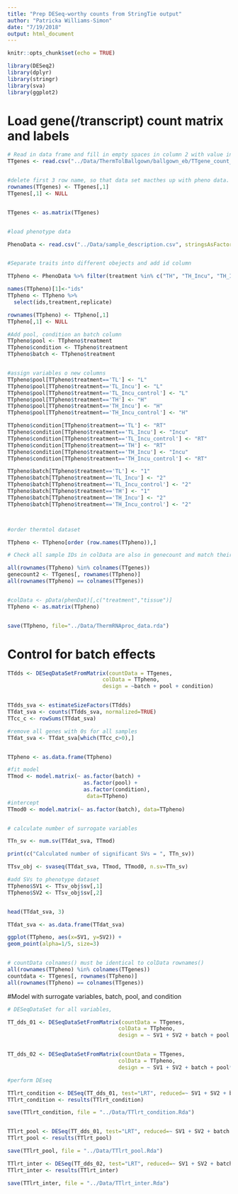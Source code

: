 ```yaml
---
title: "Prep DESeq-worthy counts from StringTie output"
author: "Patricka Williams-Simon"
date: "7/19/2018"
output: html_document
---
```


```r
knitr::opts_chunk$set(echo = TRUE)

library(DESeq2)
library(dplyr)
library(stringr)
library(sva)
library(ggplot2)
```

# Load gene(/transcript) count matrix and labels

```r

# Read in data frame and fill in empty spaces in column 2 with value in 1
TTgenes <- read.csv("../Data/ThermTolBallgown/ballgown_eb/TTgene_count_matrix_eb.csv", stringsAsFactors = FALSE)


#delete first 3 row name, so that data set macthes up with pheno data.
rownames(TTgenes) <- TTgenes[,1]
TTgenes[,1] <- NULL


TTgenes <- as.matrix(TTgenes)


#load phenotype data

PhenoData <- read.csv("../Data/sample_description.csv", stringsAsFactors = FALSE)


#Separate traits into different obejects and add id column 

TTpheno <- PhenoData %>% filter(treatment %in% c("TH", "TH_Incu", "TH_Incu_control", "TL","TL_Incu", "TL_Incu_control"  ))

names(TTpheno)[1]<-"ids"
TTpheno <- TTpheno %>%
  select(ids,treatment,replicate)

rownames(TTpheno) <- TTpheno[,1]
TTpheno[,1] <- NULL

#Add pool, condition an batch column
TTpheno$pool <- TTpheno$treatment
TTpheno$condition <- TTpheno$treatment
TTpheno$batch <- TTpheno$treatment


#assign variables o new columns
TTpheno$pool[TTpheno$treatment=='TL'] <- "L"
TTpheno$pool[TTpheno$treatment=='TL_Incu'] <- "L"
TTpheno$pool[TTpheno$treatment=='TL_Incu_control'] <- "L"
TTpheno$pool[TTpheno$treatment=='TH'] <- "H"
TTpheno$pool[TTpheno$treatment=='TH_Incu'] <- "H"
TTpheno$pool[TTpheno$treatment=='TH_Incu_control'] <- "H"

TTpheno$condition[TTpheno$treatment=='TL'] <- "RT"
TTpheno$condition[TTpheno$treatment=='TL_Incu'] <- "Incu"
TTpheno$condition[TTpheno$treatment=='TL_Incu_control'] <- "RT"
TTpheno$condition[TTpheno$treatment=='TH'] <- "RT"
TTpheno$condition[TTpheno$treatment=='TH_Incu'] <- "Incu"
TTpheno$condition[TTpheno$treatment=='TH_Incu_control'] <- "RT"

TTpheno$batch[TTpheno$treatment=='TL'] <- "1"
TTpheno$batch[TTpheno$treatment=='TL_Incu'] <- "2"
TTpheno$batch[TTpheno$treatment=='TL_Incu_control'] <- "2"
TTpheno$batch[TTpheno$treatment=='TH'] <- "1"
TTpheno$batch[TTpheno$treatment=='TH_Incu'] <- "2"
TTpheno$batch[TTpheno$treatment=='TH_Incu_control'] <- "2"



#order thermtol dataset 

TTpheno <- TTpheno[order (row.names(TTpheno)),]

# Check all sample IDs in colData are also in genecount and match their orders

all(rownames(TTpheno) %in% colnames(TTgenes))
genecount2 <- TTgenes[, rownames(TTpheno)]
all(rownames(TTpheno) == colnames(TTgenes))


#colData <- pData(phenDat)[,c("treatment","tissue")]
TTpheno <- as.matrix(TTpheno)


save(TTpheno, file="../Data/ThermRNAproc_data.rda")


```


# Control for batch effects

```r
TTdds <- DESeqDataSetFromMatrix(countData = TTgenes,
                              colData = TTpheno, 
                              design = ~batch + pool + condition)


TTdds_sva <- estimateSizeFactors(TTdds)
TTdat_sva <- counts(TTdds_sva, normalized=TRUE)
TTcc_c <- rowSums(TTdat_sva)

#remove all genes with 0s for all samples
TTdat_sva <- TTdat_sva[which(TTcc_c>0),]


TTpheno <- as.data.frame(TTpheno)

#fit model
TTmod <- model.matrix(~ as.factor(batch) + 
                        as.factor(pool) +
                        as.factor(condition), 
                         data=TTpheno)
#intercept
TTmod0 <- model.matrix(~ as.factor(batch), data=TTpheno) 


# calculate number of surrogate variables

TTn_sv <- num.sv(TTdat_sva, TTmod)

print(c("Calculated number of significant SVs = ", TTn_sv))

TTsv_obj <- svaseq(TTdat_sva, TTmod, TTmod0, n.sv=TTn_sv) 

#add SVs to phenotype dataset
TTpheno$SV1 <- TTsv_obj$sv[,1]
TTpheno$SV2 <- TTsv_obj$sv[,2]


head(TTdat_sva, 3)

TTdat_sva <- as.data.frame(TTdat_sva)

ggplot(TTpheno, aes(x=SV1, y=SV2)) +
geom_point(alpha=1/5, size=3)


# countData colnames() must be identical to colData rownames()
all(rownames(TTpheno) %in% colnames(TTgenes))
countdata <- TTgenes[, rownames(TTpheno)]
all(rownames(TTpheno) == colnames(TTgenes))

```


#Model with surrogate variables, batch, pool, and condition


```r
# DESeqDataSet for all variables,

TT_dds_01 <- DESeqDataSetFromMatrix(countData = TTgenes, 
                                   colData = TTpheno, 
                                   design = ~ SV1 + SV2 + batch + pool + condition)


TT_dds_02 <- DESeqDataSetFromMatrix(countData = TTgenes, 
                                   colData = TTpheno, 
                                   design = ~ SV1 + SV2 + batch + pool*condition)

#perform DEseq

TTlrt_condition <- DESeq(TT_dds_01, test="LRT", reduced=~ SV1 + SV2 + batch + pool)
TTlrt_condition <- results(TTlrt_condition)

save(TTlrt_condition, file = "../Data/TTlrt_condition.Rda")


TTlrt_pool <- DESeq(TT_dds_01, test="LRT", reduced=~ SV1 + SV2 + batch + condition)
TTlrt_pool <- results(TTlrt_pool)

save(TTlrt_pool, file = "../Data/TTlrt_pool.Rda")

TTlrt_inter <- DESeq(TT_dds_02, test="LRT", reduced=~ SV1 + SV2 + batch + pool + condition)
TTlrt_inter <- results(TTlrt_inter)

save(TTlrt_inter, file = "../Data/TTlrt_inter.Rda")

```



